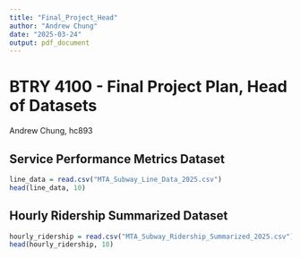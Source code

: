 ```yaml
---
title: "Final_Project_Head"
author: "Andrew Chung"
date: "2025-03-24"
output: pdf_document
---
```


# BTRY 4100 - Final Project Plan, Head of Datasets

Andrew Chung, hc893

## Service Performance Metrics Dataset

```r
line_data = read.csv("MTA_Subway_Line_Data_2025.csv")
head(line_data, 10)
```

## Hourly Ridership Summarized Dataset

```r
hourly_ridership = read.csv("MTA_Subway_Ridership_Summarized_2025.csv")
head(hourly_ridership, 10)
```
